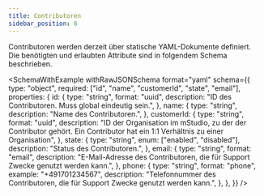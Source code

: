 ```yaml
---
title: Contributoren
sidebar_position: 6
---
```



Contributoren werden derzeit über statische YAML-Dokumente definiert.
Die benötigten und erlaubten Attribute sind in folgendem Schema beschrieben.

<SchemaWithExample
  withRawJSONSchema
  format="yaml"
  schema={{
    type: "object",
    required: ["id", "name", "customerId", "state", "email"],
    properties: {
      id: {
        type: "string",
        format: "uuid",
        description: "ID des Contributoren. Muss global eindeutig sein.",
      },
      name: {
        type: "string",
        description: "Name des Contributoren.",
      },
      customerId: {
        type: "string",
        format: "uuid",
        description:
          "ID der Organisation im mStudio, zu der der Contributor gehört. Ein Contributor hat ein 1:1 Verhältnis zu einer Organisation",
      },
      state: {
        type: "string",
        enum: ["enabled", "disabled"],
        description: "Status des Contributoren.",
      },
      email: {
        type: "string",
        format: "email",
        description:
          "E-Mail-Adresse des Contributoren, die für Support Zwecke genutzt werden kann.",
      },
      phone: {
        type: "string",
        format: "phone",
        example: "+491701234567",
        description:
          "Telefonnummer des Contributoren, die für Support Zwecke genutzt werden kann.",
      },
    },
  }}
/>
